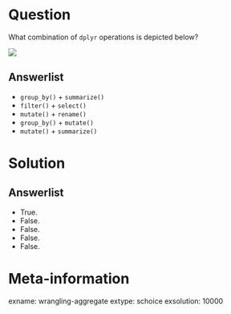 Question
========

What combination of `dplyr` operations is depicted below? 

![](https://rstudio-education.github.io/tidyverse-cookbook/images/dplyr-group_by.png)

Answerlist
----------
* `group_by()` + `summarize()`
* `filter()` + `select()`
* `mutate()` + `rename()`
* `group_by()` + `mutate()`
* `mutate()` + `summarize()`

Solution
========

Answerlist
----------
* True.
* False.
* False.
* False.
* False.

Meta-information
================
exname: wrangling-aggregate
extype: schoice
exsolution: 10000
